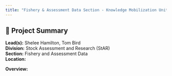 ```yaml
---
title: "Fishery & Assessment Data Section - Knowledge Mobilization Unit"
---
```


## 🧬 Project Summary

**Lead(s):** Shelee Hamilton, Tom Bird  
**Division:** Stock Assessment and Research (StAR)  
**Section:** Fishery and Assessment Data  
**Location:**   

**Overview:**  


